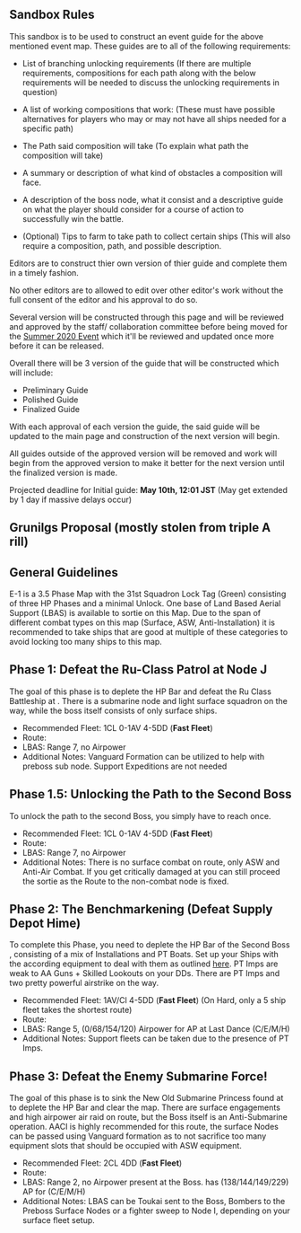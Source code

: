==Sandbox Rules==
This sandbox is to be used to construct an event guide for the above mentioned event map. These guides are to all of the following requirements:

* List of branching unlocking requirements (If there are multiple requirements, compositions for each path along with the below requirements will be needed to discuss the unlocking requirements in question)

* A list of working compositions that work: (These must have possible alternatives for players who may or may not have all ships needed for a specific path)

* The Path said composition will take (To explain what path the composition will take)

* A summary or description of what kind of obstacles a composition will face.

* A description of the boss node, what it consist and a descriptive guide on what the player should consider for a course of action to successfully win the battle.

* (Optional) Tips to farm to take path to collect certain ships (This will also require a composition, path, and possible description.

Editors are to construct thier own version of thier guide and complete them in a timely fashion. 

No other editors are to allowed to edit over other editor's work without the full consent of the editor and his approval to do so. 

Several version will be constructed through this page and will be reviewed and approved by the staff/ collaboration committee before being moved for the [[Summer 2020 Event]] which it'll be reviewed and updated once more before it can be released.

Overall there will be 3 version of the guide that will be constructed which will include:

*Preliminary Guide
*Polished Guide
*Finalized Guide

With each approval of each version the guide, the said guide will be updated to the main page and construction of the next version will begin.

All guides outside of the approved version will be removed and work will begin from the approved version to make it better for the next version until the finalized version is made.

Projected deadline for Initial guide: '''May 10th, 12:01 JST''' (May get extended by 1 day if massive delays occur)

==Grunilgs Proposal (mostly stolen from triple A rill)==

==General Guidelines==

E-1 is a 3.5 Phase Map with the 31st Squadron Lock Tag (Green) consisting of three HP Phases and a minimal Unlock. One base of Land Based Aerial Support (LBAS) is available to sortie on this Map. Due to the span of different combat types on this map (Surface, ASW, Anti-Installation) it is recommended to take ships that are good at multiple of these categories to avoid locking too many ships to this map.

==Phase 1: Defeat the Ru-Class Patrol at Node J==

The goal of this phase is to deplete the HP Bar and defeat the Ru Class Battleship at {{MapRoute|J|Red}}. There is a submarine node and light surface squadron on the way, while the boss itself consists of only surface ships.

* Recommended Fleet: 1CL 0-1AV 4-5DD ('''Fast Fleet''')
* Route: {{MapRoute|E|Blue|D|Red|G|Blue|F|Red|J|Red}}
* LBAS: Range 7, no Airpower
* Additional Notes: Vanguard Formation can be utilized to help with preboss sub node. Support Expeditions are not needed

==Phase 1.5: Unlocking the Path to the Second Boss==

To unlock the path to the second Boss, you simply have to reach {{MapRoute|K|Blue}} once.

* Recommended Fleet: 1CL 0-1AV 4-5DD ('''Fast Fleet''')
* Route: {{MapRoute|E|Blue|D|Red|G|Blue|I|Red|K|Blue}}
* LBAS: Range 7, no Airpower
* Additional Notes: There is no surface combat on route, only ASW and Anti-Air Combat. If you get critically damaged at {{MapRoute|I|Red}} you can still proceed the sortie as the Route to the non-combat node {{MapRoute|K|Blue}} is fixed.

==Phase 2: The Benchmarkening (Defeat Supply Depot Hime)==

To complete this Phase, you need to deplete the HP Bar of the Second Boss {{MapRoute|Q|Red}}, consisting of a mix of Installations and PT Boats. Set up your Ships with the according equipment to deal with them as outlined [[Anti-Installation#Equipment_Setups|here]]. PT Imps are weak to AA Guns + Skilled Lookouts on your DDs. There are PT Imps and two pretty powerful airstrike on the way.

* Recommended Fleet: 1AV/Cl 4-5DD ('''Fast Fleet''') (On Hard, only a 5 ship fleet takes the shortest route)
* Route: {{MapRoute|L|Blue|M|Red|O|Red|P|Red|Q|Red}}
* LBAS: Range 5, (0/68/154/120) Airpower for AP at Last Dance (C/E/M/H)
* Additional Notes: Support fleets can be taken due to the presence of PT Imps.

==Phase 3: Defeat the Enemy Submarine Force!==

The goal of this phase is to sink the New Old Submarine Princess found at {{MapRoute|V|Red}} to deplete the HP Bar and clear the map. There are surface engagements {{MapRoute|H|Red|S|Red}} and high airpower air raid {{MapRoute|I|Red}} on route, but the Boss itself is an Anti-Submarine operation. AACI is highly recommended for this route, the surface Nodes can be passed using Vanguard formation as to not sacrifice too many equipment slots that should be occupied with ASW equipment.

* Recommended Fleet: 2CL 4DD ('''Fast Fleet''')
* Route: {{MapRoute|E|Blue|H|Red|I|Red|S|Red|V|Red}}
* LBAS: Range 2, no Airpower present at the Boss. {{MapRoute|I|Red}} has (138/144/149/229) AP for (C/E/M/H)
* Additional Notes: LBAS can be Toukai sent to the Boss, Bombers to the Preboss Surface Nodes or a fighter sweep to Node I, depending on your surface fleet setup.